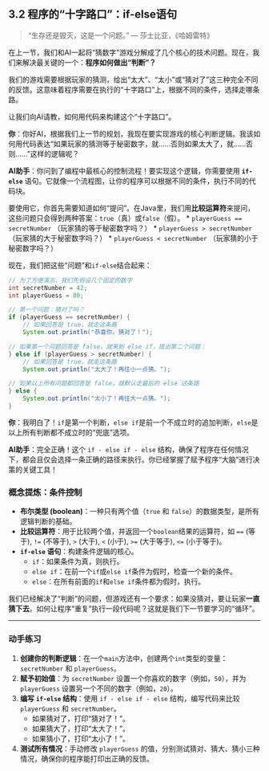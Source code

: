 ## 3.2 程序的“十字路口”：if-else语句 {#sec-control-if-else}

> “生存还是毁灭，这是一个问题。” — 莎士比亚，《哈姆雷特》

在上一节，我们和AI一起将“猜数字”游戏分解成了几个核心的技术问题。现在，我们来解决最关键的一个：**程序如何做出“判断”？**

我们的游戏需要根据玩家的猜测，给出“太大”、“太小”或“猜对了”这三种完全不同的反馈。这意味着程序需要在执行的“十字路口”上，根据不同的条件，选择走哪条路。

让我们向AI请教，如何用代码来构建这个“十字路口”。

::: {.callout-note title="与AI的对话：构建判断逻辑"}

**你**：你好AI，根据我们上一节的规划，我现在要实现游戏的核心判断逻辑。我该如何用代码表达“如果玩家的猜测等于秘密数字，就……否则如果太大了，就……否则……”这样的逻辑呢？

**AI助手**：你问到了编程中最核心的控制流程！要实现这个逻辑，你需要使用 **`if-else`** 语句。它就像一个流程图，让你的程序可以根据不同的条件，执行不同的代码块。

要使用它，你首先需要知道如何“提问”。在Java里，我们用**比较运算符**来提问，这些问题只会得到两种答案：`true`（真）或`false`（假）。
*   `playerGuess == secretNumber` （玩家猜的等于秘密数字吗？）
*   `playerGuess > secretNumber` （玩家猜的大于秘密数字吗？）
*   `playerGuess < secretNumber` （玩家猜的小于秘密数字吗？）

现在，我们把这些“问题”和`if-else`结合起来：

```java
// 为了方便演示，我们先假设几个固定的数字
int secretNumber = 42;
int playerGuess = 80;

// 第一个问题：猜对了吗？
if (playerGuess == secretNumber) {
    // 如果回答是 true，就走这条路
    System.out.println("恭喜你，猜对了！");

// 如果第一个问题回答是 false，就来到 else if，提出第二个问题：
} else if (playerGuess > secretNumber) {
    // 如果回答是 true，就走这条路
    System.out.println("太大了！再往小一点猜。");

// 如果以上所有问题都回答是 false，就默认走最后的 else 这条路
} else {
    System.out.println("太小了！再往大一点猜。");
}
```

**你**：我明白了！`if`是第一个判断，`else if`是前一个不成立时的追加判断，`else`是以上所有判断都不成立时的“兜底”选项。

**AI助手**：完全正确！这个 `if - else if - else` 结构，确保了程序在任何情况下，都会且仅会选择一条正确的路径来执行。你已经掌握了赋予程序“大脑”进行决策的关键工具！
:::

### 概念提炼：条件控制

*   **布尔类型 (boolean)**：一种只有两个值（`true` 和 `false`）的数据类型，是所有逻辑判断的基础。
*   **比较运算符**：用于比较两个值，并返回一个`boolean`结果的运算符，如 `==` (等于), `!=` (不等于), `>` (大于), `<` (小于), `>=` (大于等于), `<=` (小于等于)。
*   **`if-else` 语句**：构建条件逻辑的核心。
    *   `if`：如果条件为真，则执行。
    *   `else if`：在前一个`if`或`else if`条件为假时，检查一个新的条件。
    *   `else`：在所有前面的`if`和`else if`条件都为假时，执行。

我们已经解决了“判断”的问题，但游戏还有一个要求：如果没猜对，要让玩家**一直猜下去**。如何让程序“重复”执行一段代码呢？这就是我们下一节要学习的“循环”。

---

### 动手练习

1.  **创建你的判断逻辑**：在一个`main`方法中，创建两个`int`类型的变量：`secretNumber` 和 `playerGuess`。
2.  **赋予初始值**：为 `secretNumber` 设置一个你喜欢的数字（例如，`50`），并为 `playerGuess` 设置另一个不同的数字（例如，`20`）。
3.  **编写 `if-else` 结构**：使用 `if - else if - else` 结构，编写代码来比较 `playerGuess` 和 `secretNumber`。
    *   如果猜对了，打印“猜对了！”。
    *   如果猜大了，打印“太大了！”。
    *   如果猜小了，打印“太小了！”。
4.  **测试所有情况**：手动修改 `playerGuess` 的值，分别测试猜对、猜大、猜小三种情况，确保你的程序能打印出正确的反馈。 
